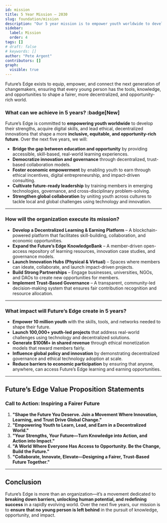 ```yaml
---
id: mission
title: 5 Year Mission — 2030
slug: foundation/mission
description: "Our 5 year mission is to empower youth worldwide to develop their strengths, acquire digital skills, and lead ethical, decentralized innovations that shape a more inclusive, equitable, and opportunity-rich future."
sidebar:
  label: Mission
  order: 4
tags: []
# draft: false
# keywords: []
author: "Pete Argent"
contributors: []
graph:
  visible: true
---
```



<Card title="Mission Statement" icon="star">
  Future’s Edge exists to equip, empower, and connect the next generation of changemakers, ensuring that every young person has the tools, knowledge, and opportunities to shape a fairer, more decentralized, and opportunity-rich world.
</Card>


### What can we achieve in 5 years? :badge[New]

Future’s Edge is committed to **empowering youth worldwide** to develop their strengths, acquire digital skills, and lead ethical, decentralized innovations that shape a more **inclusive, equitable, and opportunity-rich future**. Over the next five years, we will:

- **Bridge the gap between education and opportunity** by providing accessible, skill-based, real-world learning experiences.
- **Democratize innovation and governance** through decentralized, trust-based collaboration models.
- **Foster economic empowerment** by enabling youth to earn through ethical incentives, digital entrepreneurship, and impact-driven consulting.
- **Cultivate future-ready leadership** by training members in emerging technologies, governance, and cross-disciplinary problem-solving.
- **Strengthen global collaboration** by uniting youth across cultures to tackle local and global challenges using technology and innovation.

---

### How will the organization execute its mission?

- **Develop a Decentralized Learning & Earning Platform** – A blockchain-powered platform that facilitates skill-building, collaboration, and economic opportunities.
- **Expand the Future’s Edge KnowledgeBank** – A member-driven open-access repository of learning resources, innovation case studies, and governance models.
- **Launch Innovation Hubs (Physical & Virtual)** – Spaces where members can ideate, collaborate, and launch impact-driven projects.
- **Build Strong Partnerships** – Engage businesses, universities, NGOs, and DAOs to create new opportunities for members.
- **Implement Trust-Based Governance** – A transparent, community-led decision-making system that ensures fair contribution recognition and resource allocation.

---

### What impact will Future’s Edge create in 5 years?

- **Empower 10 million youth** with the skills, tools, and networks needed to shape their future.
- **Launch 100,000+ youth-led projects** that address real-world challenges using technology and decentralized solutions.
- **Generate $100M+ in shared revenue** through ethical monetization models that reward members fairly.
- **Influence global policy and innovation** by demonstrating decentralized governance and ethical technology adoption at scale.
- **Reduce barriers to economic participation** by ensuring that anyone, anywhere, can access Future’s Edge learning and earning opportunities.

---

## Future’s Edge Value Proposition Statements

### Call to Action: Inspiring a Fairer Future

1. **"Shape the Future You Deserve. Join a Movement Where Innovation, Learning, and Trust Drive Global Change."**
2. **"Empowering Youth to Learn, Lead, and Earn in a Decentralized World."**
3. **"Your Strengths, Your Future—Turn Knowledge into Action, and Action into Impact."**
4. **"A World Where Everyone Has Access to Opportunity. Be the Change, Build the Future."**
5. **"Collaborate, Innovate, Elevate—Designing a Fairer, Trust-Based Future Together."**


---

## Conclusion

Future’s Edge is more than an organization—it’s a movement dedicated to **breaking down barriers, unlocking human potential, and redefining success** in a rapidly evolving world. Over the next five years, our mission is to **ensure that no young person is left behind** in the pursuit of knowledge, opportunity, and impact.

